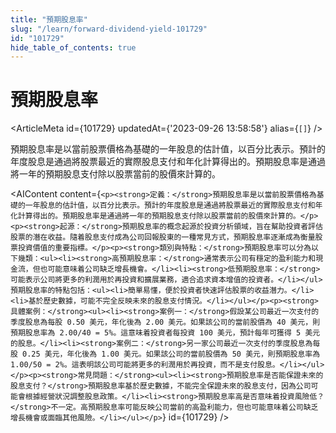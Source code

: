 ```yaml
---
title: "預期股息率"
slug: "/learn/forward-dividend-yield-101729"
id: "101729"
hide_table_of_contents: true
---
```



# 預期股息率

<ArticleMeta id={101729} updatedAt={'2023-09-26 13:58:58'} alias={`[]`} />
<div className='border-solid border-b border-t-0 my-4 border-[var(--ifm-color-gray-300)]' />

預期股息率是以當前股票價格為基礎的一年股息的估計值，以百分比表示。預計的年度股息是通過將股票最近的實際股息支付和年化計算得出的。預期股息率是通過將一年的預期股息支付除以股票當前的股價來計算的。

<AIContent content={`<p><strong>定義：</strong>預期股息率是以當前股票價格為基礎的一年股息的估計值，以百分比表示。預計的年度股息是通過將股票最近的實際股息支付和年化計算得出的。預期股息率是通過將一年的預期股息支付除以股票當前的股價來計算的。</p><p><strong>起源：</strong>預期股息率的概念起源於投資分析領域，旨在幫助投資者評估股票的潛在收益。隨着股息支付成為公司回報股東的一種常見方式，預期股息率逐漸成為衡量股票投資價值的重要指標。</p><p><strong>類別與特點：</strong>預期股息率可以分為以下幾類：<ul><li><strong>高預期股息率：</strong>通常表示公司有穩定的盈利能力和現金流，但也可能意味着公司缺乏增長機會。</li><li><strong>低預期股息率：</strong>可能表示公司將更多的利潤用於再投資和擴展業務，適合追求資本增值的投資者。</li></ul>預期股息率的特點包括：<ul><li>簡單易懂，便於投資者快速評估股票的收益潛力。</li><li>基於歷史數據，可能不完全反映未來的股息支付情況。</li></ul></p><p><strong>具體案例：</strong><ul><li><strong>案例一：</strong>假設某公司最近一次支付的季度股息為每股 0.50 美元，年化後為 2.00 美元。如果該公司的當前股價為 40 美元，則預期股息率為 2.00/40 = 5%。這意味着投資者每投資 100 美元，預計每年可獲得 5 美元的股息。</li><li><strong>案例二：</strong>另一家公司最近一次支付的季度股息為每股 0.25 美元，年化後為 1.00 美元。如果該公司的當前股價為 50 美元，則預期股息率為 1.00/50 = 2%。這表明該公司可能將更多的利潤用於再投資，而不是支付股息。</li></ul></p><p><strong>常見問題：</strong><ul><li><strong>預期股息率是否能保證未來的股息支付？</strong>預期股息率基於歷史數據，不能完全保證未來的股息支付，因為公司可能會根據經營狀況調整股息政策。</li><li><strong>預期股息率高是否意味着投資風險低？</strong>不一定。高預期股息率可能反映公司當前的高盈利能力，但也可能意味着公司缺乏增長機會或面臨其他風險。</li></ul></p>`} id={101729} />
